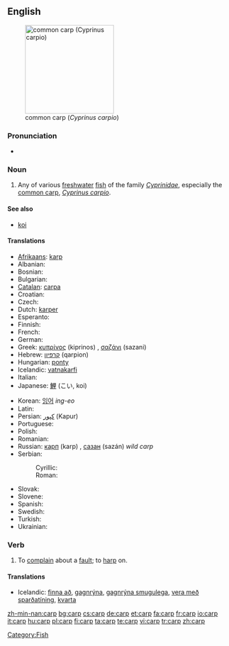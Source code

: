 {{wikipedia}}
==English==
[[Image:Common_carp.jpg|thumb|right|200px|common carp (''Cyprinus carpio'')]]

===Pronunciation===
* {{audio|en-us-carp.ogg|Audio (US)}}
*: {{rhymes|ɑː(r)p}}

===Noun===
{{en-noun|carp|pl2=carps}}

# Any of various [[freshwater]] [[fish]] of the family ''[[Cyprinidae]]'', especially the [[common carp]], ''[[Cyprinus carpio]]''.

====See also====
* [[koi]]

====Translations====
{{top}}
* [[Afrikaans]]: [[karp]]
* Albanian: {{t-|sq|krap|xs=Albanian}}
* Bosnian: {{t-|bs|šaran|m}}
* Bulgarian: {{t+|bg|шаран|m|sc=Cyrl}}
* [[Catalan]]: [[carpa]] {{f}}
* Croatian: {{t-|hr|šaran|m}}
* Czech: {{t+|cs|kapr|m}}
* Dutch: [[karper]] {{m}}
* Esperanto: {{t-|eo|karpo|xs=Esperanto}}
* Finnish: {{t-|fi|karppi}}
* French: {{t+|fr|carpe|f}}
* German: {{t+|de|Karpfen|m}}
* Greek: [[κυπρίνος]] (kiprinos) {{m}}, [[σαζάνι]] (sazani) {{n}}
* Hebrew: [[קרפיון]] (qarpion) {{m}}
* Hungarian: [[ponty]]
* Icelandic: [[vatnakarfi]] {{m}}
* Italian: {{t+|it|carpa|f}}
* Japanese: [[鯉]] (こい, koi)
{{mid}}
* Korean: [[잉어]] ''ing-eo''
* Latin: {{t-|la|carpa|f}}
* Persian: [[كپور]] (Kapur)
* Portuguese: {{t+|pt|carpa|f}}
* Polish: {{t+|pl|karp|m}}
* Romanian: {{t-|ro|crap|m}}
* Russian: [[карп]] (karp) {{m}}, [[сазан]] (sazán) ''wild carp'' {{m}}
* Serbian:
*: Cyrillic: {{t-|sr|шаран|m|sc=Cyrl}}
*: Roman: {{t-|sr|šaran|m}}
* Slovak: {{t-|sk|kapor|m}}
* Slovene: {{t+|sl|krap|m}}
* Spanish: {{t-|es|carpa|f}}
* Swedish: {{t+|sv|karp|n}}
* Turkish: {{t+|tr|sazan}}
* Ukrainian: {{t-|uk|короп|m|sc=Cyrl|xs=Ukrainian}}
{{bottom}}

===Verb===
{{en-verb}}

# To [[complain]] about a [[fault]]; to [[harp]] on.

====Translations====
{{top}}
* Icelandic: [[finna að]], [[gagnrýna]], [[gagnrýna smugulega]], [[vera með sparðatíning]], [[kvarta]]
{{mid}}
{{bottom}}

[[Category:Fish]]

[[zh-min-nan:carp]]
[[bg:carp]]
[[cs:carp]]
[[de:carp]]
[[et:carp]]
[[fa:carp]]
[[fr:carp]]
[[io:carp]]
[[it:carp]]
[[hu:carp]]
[[pl:carp]]
[[fi:carp]]
[[ta:carp]]
[[te:carp]]
[[vi:carp]]
[[tr:carp]]
[[zh:carp]]
